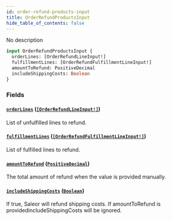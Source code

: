 ```yaml
---
id: order-refund-products-input
title: OrderRefundProductsInput
hide_table_of_contents: false
---
```


No description

```graphql
input OrderRefundProductsInput {
  orderLines: [OrderRefundLineInput!]
  fulfillmentLines: [OrderRefundFulfillmentLineInput!]
  amountToRefund: PositiveDecimal
  includeShippingCosts: Boolean
}
```

### Fields

#### [`orderLines`](#) ([`[OrderRefundLineInput!]`](../../../developer/api-reference/inputs/order-refund-line-input))

List of unfulfilled lines to refund.

#### [`fulfillmentLines`](#) ([`[OrderRefundFulfillmentLineInput!]`](../../../developer/api-reference/inputs/order-refund-fulfillment-line-input))

List of fulfilled lines to refund.

#### [`amountToRefund`](#) ([`PositiveDecimal`](../../../developer/api-reference/scalars/positive-decimal))

The total amount of refund when the value is provided manually.

#### [`includeShippingCosts`](#) ([`Boolean`](../../../developer/api-reference/scalars/boolean))

If true, Saleor will refund shipping costs. If amountToRefund is providedincludeShippingCosts will be ignored.
